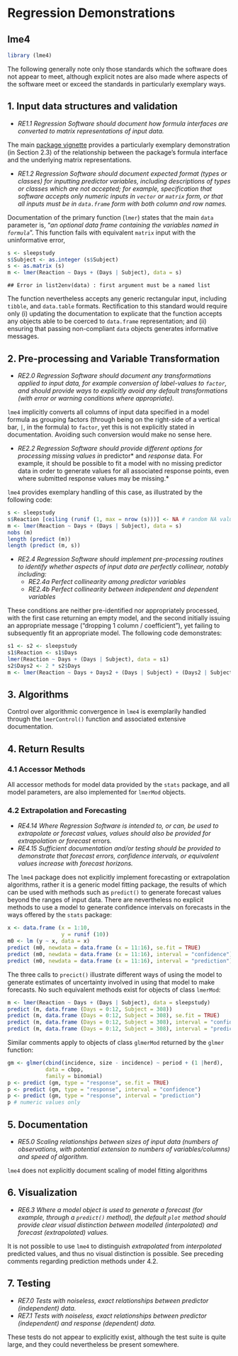 # Regression Demonstrations

## lme4

```r
library (lme4)
```


The following generally note only those standards which the software does not
appear to meet, although explicit notes are also made where aspects of the
software meet or exceed the standards in particularly exemplary ways.


## 1. Input data structures and validation

- *RE1.1 Regression Software should document how formula interfaces are
  converted to matrix representations of input data.*

The main [package
vignette](https://cran.r-project.org/web/packages/lme4/vignettes/lmer.pdf)
provides a particularly exemplary demonstration (in Section 2.3) of the
relationship between the package's formula interface and the underlying matrix
representations.

- *RE1.2 Regression Software should document expected format (types or classes)
  for inputting predictor variables, including descriptions of types or classes
  which are not accepted; for example, specification that software accepts only
  numeric inputs in `vector` or `matrix` form, or that all inputs must be in
  `data.frame` form with both column and row names.*

Documentation of the primary function (`lmer`) states that the main `data`
parameter is, "*an optional data frame containing the variables named in
`formula`*". This function fails with equivalent `matrix` input with the
uninformative error,
```r
s <- sleepstudy
s$Subject <- as.integer (s$Subject)
s <- as.matrix (s)
m <- lmer(Reaction ~ Days + (Days | Subject), data = s)
```

    ## Error in list2env(data) : first argument must be a named list

The function nevertheless accepts any generic rectangular input,
including `tibble`, and `data.table` formats. Rectification to this standard
would require only (i) updating the documentation to explicate that the
function accepts any objects able to be coerced to `data.frame` representation;
and (ii) ensuring that passing non-compliant `data` objects generates
informative messages.


## 2. Pre-processing and Variable Transformation

- *RE2.0 Regression Software should document any transformations applied to
  input data, for example conversion of label-values to `factor`, and should
  provide ways to explicitly avoid any default transformations (with error or
  warning conditions where appropriate).*

`lme4` implicitly converts all columns of input data specified in a model
formula as grouping factors (through being on the right-side of a vertical bar,
`|`, in the formula) to `factor`, yet this is not explicitly stated in
documentation. Avoiding such conversion would make no sense here.

- *RE2.2 Regression Software should provide different options for processing
  missing values in *predictor* and *response* data. For example, it should be
  possible to fit a model with no missing predictor data in order to generate
  values for all associated response points, even where submitted response
  values may be missing.*

`lme4` provides exemplary handling of this case, as illustrated by the following code:
```r
s <- sleepstudy
s$Reaction [ceiling (runif (1, max = nrow (s)))] <- NA # random NA value in response variable
m <- lmer(Reaction ~ Days + (Days | Subject), data = s)
nobs (m)
length (predict (m))
length (predict (m, s))
```

- *RE2.4 Regression Software should implement pre-processing routines to
  identify whether aspects of input data are perfectly collinear, notably
  including:*
    - *RE2.4a Perfect collinearity among predictor variables*
    - *RE2.4b Perfect collinearity between independent and dependent variables*

These conditions are neither pre-identified nor appropriately processed, with the
first case returning an empty model, and the second initially issuing an
appropriate message ("dropping 1 column / coefficient"), yet failing to
subsequently fit an appropriate model. The following code demonstrates:

```r
s1 <- s2 <- sleepstudy
s1$Reaction <- s1$Days
lmer(Reaction ~ Days + (Days | Subject), data = s1)
s2$Days2 <- 2 * s2$Days
m <- lmer(Reaction ~ Days + Days2 + (Days | Subject) + (Days2 | Subject), data = s2)
```


## 3. Algorithms

Control over algorithmic convergence in `lme4` is exemplarily handled through
the `lmerControl()` function and associated extensive documentation.


## 4. Return Results

### 4.1 Accessor Methods

All accessor methods for model data provided by the `stats` package, and all
model parameters, are also implemented for `lmerMod` objects.

### 4.2 Extrapolation and Forecasting

- *RE4.14 Where Regression Software is intended to, or can, be used to
  extrapolate or forecast values, values should also be provided for
  extrapolation or forecast *errors*.*
- *RE4.15 Sufficient documentation and/or testing should be provided to
  demonstrate that forecast errors, confidence intervals, or equivalent values
  increase with forecast horizons.*

The `lme4` package does not explicitly implement forecasting or extrapolation
algorithms, rather it is a generic model fitting package, the results of which
can be used with methods such as `predict()` to generate forecast values beyond
the ranges of input data. There are nevertheless no explicit methods to use
a model to generate confidence intervals on forecasts in the ways offered by
the `stats` package:

```r
x <- data.frame (x = 1:10,
                 y = runif (10))
m0 <- lm (y ~ x, data = x)
predict (m0, newdata = data.frame (x = 11:16), se.fit = TRUE)
predict (m0, newdata = data.frame (x = 11:16), interval = "confidence")
predict (m0, newdata = data.frame (x = 11:16), interval = "prediction")
```
The three calls to `precict()` illustrate different ways of using the model to
generate estimates of uncertainty involved in using that model to make
forecasts. No such equivalent methods exist for objects of class `lmerMod`:


```r
m <- lmer(Reaction ~ Days + (Days | Subject), data = sleepstudy)
predict (m, data.frame (Days = 0:12, Subject = 308))
predict (m, data.frame (Days = 0:12, Subject = 308), se.fit = TRUE)
predict (m, data.frame (Days = 0:12, Subject = 308), interval = "confidence")
predict (m, data.frame (Days = 0:12, Subject = 308), interval = "prediction")
```

Similar comments apply to objects of class `glmerMod` returned by the `glmer` function:

```r
gm <- glmer(cbind(incidence, size - incidence) ~ period + (1 |herd),
            data = cbpp,
            family = binomial)
p <- predict (gm, type = "response", se.fit = TRUE)
p <- predict (gm, type = "response", interval = "confidence")
p <- predict (gm, type = "response", interval = "prediction")
p # numeric values only
```


## 5. Documentation


- *RE5.0 Scaling relationships between sizes of input data (numbers of
  observations, with potential extension to numbers of variables/columns) and
  speed of algorithm.*

`lme4` does not explicitly document scaling of model fitting algorithms 

## 6. Visualization

- *RE6.3 Where a model object is used to generate a forecast (for example,
  through a `predict()` method), the default `plot` method should provide clear
  visual distinction between modelled (interpolated) and forecast
  (extrapolated) values.*

It is not possible to use `lme4` to distinguish *extrapolated* from
*interpolated* predicted values, and thus no visual distinction is possible.
See preceding comments regarding prediction methods under 4.2.


## 7. Testing

- *RE7.0 Tests with noiseless, exact relationships between predictor
  (independent) data.*
- *RE7.1 Tests with noiseless, exact relationships between predictor
  (independent) and response (dependent) data.*

These tests do not appear to explicitly exist, although the test suite is quite
large, and they could nevertheless be present somewhere.
